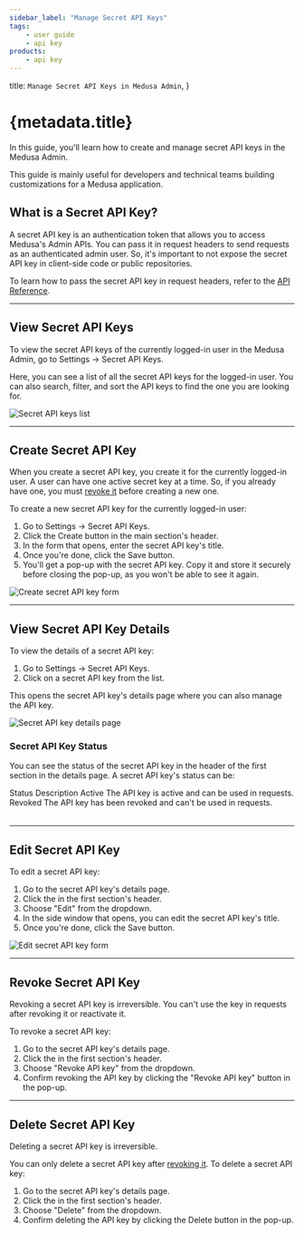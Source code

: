 ```yaml
---
sidebar_label: "Manage Secret API Keys"
tags:
    - user guide
    - api key
products:
    - api key
---
```



  title: `Manage Secret API Keys in Medusa Admin`,
}

# {metadata.title}

In this guide, you'll learn how to create and manage secret API keys in the Medusa Admin.

<Note>

This guide is mainly useful for developers and technical teams building customizations for a Medusa application.

</Note>

## What is a Secret API Key?

A secret API key is an authentication token that allows you to access Medusa's Admin APIs. You can pass it in request headers to send requests as an authenticated admin user. So, it's important to not expose the secret API key in client-side code or public repositories.

To learn how to pass the secret API key in request headers, refer to the [API Reference](!api!/admin#2-api-token).

---

## View Secret API Keys

To view the secret API keys of the currently logged-in user in the Medusa Admin, go to Settings -> Secret API Keys.

Here, you can see a list of all the secret API keys for the logged-in user. You can also search, filter, and sort the API keys to find the one you are looking for.

![Secret API keys list](https://res.cloudinary.com/dza7lstvk/image/upload/v1740491442/User%20Guide/Screenshot_2025-02-25_at_3.49.04_PM_asthgc.png)

---

## Create Secret API Key

When you create a secret API key, you create it for the currently logged-in user. A user can have one active secret key at a time. So, if you already have one, you must [revoke it](#revoke-secret-api-key) before creating a new one.

To create a new secret API key for the currently logged-in user:

1. Go to Settings -> Secret API Keys.
2. Click the Create button in the main section's header.
3. In the form that opens, enter the secret API key's title.
4. Once you're done, click the Save button.
5. You'll get a pop-up with the secret API key. Copy it and store it securely before closing the pop-up, as you won't be able to see it again.

![Create secret API key form](https://res.cloudinary.com/dza7lstvk/image/upload/v1740495860/User%20Guide/Screenshot_2025-02-25_at_5.04.07_PM_u91vm5.png)

---

## View Secret API Key Details

To view the details of a secret API key:

1. Go to Settings -> Secret API Keys.
2. Click on a secret API key from the list.

This opens the secret API key's details page where you can also manage the API key.

![Secret API key details page](https://res.cloudinary.com/dza7lstvk/image/upload/v1740496080/User%20Guide/Screenshot_2025-02-25_at_5.07.49_PM_oqt9mf.png)

### Secret API Key Status

You can see the status of the secret API key in the header of the first section in the details page. A secret API key's status can be:

<Table>
  <Table.Header>
    <Table.Row>
      <Table.HeaderCell>Status</Table.HeaderCell>
      <Table.HeaderCell>Description</Table.HeaderCell>
    </Table.Row>
  </Table.Header>
  <Table.Body>
    <Table.Row>
      <Table.Cell>Active</Table.Cell>
      <Table.Cell>The API key is active and can be used in requests.</Table.Cell>
    </Table.Row>
    <Table.Row>
      <Table.Cell>Revoked</Table.Cell>
      <Table.Cell>The API key has been revoked and can't be used in requests.</Table.Cell>
    </Table.Row>
  </Table.Body>
</Table>

---

## Edit Secret API Key

To edit a secret API key:

1. Go to the secret API key's details page.
2. Click the <InlineIcon Icon={EllipsisHorizontal} alt="three-dots" /> in the first section's header.
3. Choose "Edit" from the dropdown.
4. In the side window that opens, you can edit the secret API key's title.
5. Once you're done, click the Save button.

![Edit secret API key form](https://res.cloudinary.com/dza7lstvk/image/upload/v1740496144/User%20Guide/Screenshot_2025-02-25_at_5.08.53_PM_o4h3cn.png)

---

## Revoke Secret API Key

<Note type="warning">

Revoking a secret API key is irreversible. You can't use the key in requests after revoking it or reactivate it.

</Note>

To revoke a secret API key:

1. Go to the secret API key's details page.
2. Click the <InlineIcon Icon={EllipsisHorizontal} alt="three-dots" /> in the first section's header.
3. Choose "Revoke API key" from the dropdown.
4. Confirm revoking the API key by clicking the "Revoke API key" button in the pop-up.

---

## Delete Secret API Key

<Note type="warning">

Deleting a secret API key is irreversible.

</Note>

You can only delete a secret API key after [revoking it](#revoke-secret-api-key). To delete a secret API key:

1. Go to the secret API key's details page.
2. Click the <InlineIcon Icon={EllipsisHorizontal} alt="three-dots" /> in the first section's header.
3. Choose "Delete" from the dropdown.
4. Confirm deleting the API key by clicking the Delete button in the pop-up.
